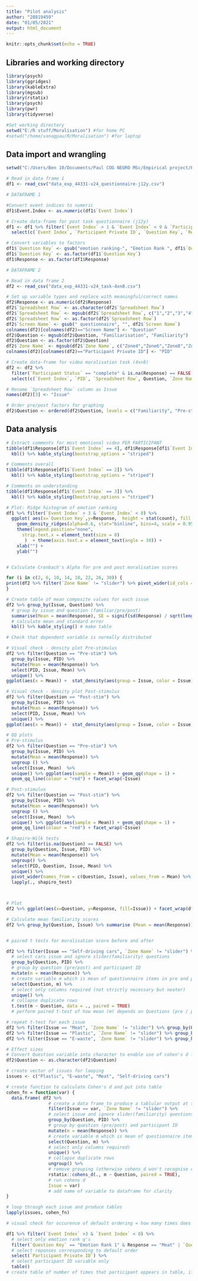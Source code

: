 ```yaml
---
title: "Pilot analysis"
author: "28819459"
date: "01/05/2021"
output: html_document
---
```


```r
knitr::opts_chunk$set(echo = TRUE)
```

## Libraries and working directory
```r

library(psych)
library(ggridges)
library(kableExtra)
library(mgsub)
library(rstatix)
library(psych)
library(pwr)
library(tidyverse)

#Set working directory
setwd("E:/R stuff/Moralisation") #for home PC
#setwd("/home/vanagpau/R/Moralisation") #for laptop

```

## Data import and wrangling
```r

setwd("C:/Users/Ben 10/Documents/Paul COG NEURO MSc/Empirical project/Pilot actual DATA")

# Read in data frame 1
df1 <- read_csv("data_exp_44331-v24_questionnaire-j12y.csv")

# DATAFRAME 1

#Convert event indices to numeric
df1$Event.Index <- as.numeric(df1$`Event Index`)

# Create data-frame for post task questionnaire (j12y)
df1 <- df1 %>% filter(`Event Index` > 1 & `Event Index` < 9 & `Participant Status` == "complete") %>%
  select(c(`Event Index`, `Participant Private ID`, `Question Key`, `Response`))

# Convert variables to factors
df1$`Question Key` <- gsub("emotion ranking-", "Emotion Rank ", df1$`Question Key`)
df1$`Question Key` <- as.factor(df1$`Question Key`)
df1$Response <- as.factor(df1$Response)

# DATAFRAME 2

# Read in data frame 2
df2 <- read_csv("data_exp_44331-v24_task-4xn8.csv")

# Set up variable types and replace with meaningful/correct names
df2$Response <- as.numeric(df2$Response)
df2$`Spreadsheet Row` <- as.character(df2$`Spreadsheet Row`)
df2$`Spreadsheet Row` <- mgsub(df2$`Spreadsheet Row`, c("1","2","3","4"), c("Meat", "Self-driving cars", "Plastic", "E-waste"))
df2$`Spreadsheet Row` <- as.factor(df2$`Spreadsheet Row`)
df2$`Screen Name` <- gsub(" questionnaire", "", df2$`Screen Name`)
colnames(df2)[colnames(df2)=="Screen Name"] <- "Question"
df2$Question <- mgsub(df2$Question, "Familiarisation", "Familiarity")
df2$Question <- as.factor(df2$Question)
df2$`Zone Name` <- mgsub(df2$`Zone Name`, c("Zone4","Zone6","Zone8","Zone10"), c("core_belief", "right_wrong", "moral_issue", "just_know"))
colnames(df2)[colnames(df2)=="Participant Private ID"] <- "PID"

# Create data-frame for video moralisation task (4xn8)
df2 <- df2 %>% 
  filter(`Participant Status` == "complete" & is.na(Response) == FALSE ) %>%
  select(c(`Event Index`, `PID`, `Spreadsheet Row`, Question, `Zone Name`, Response))

# Rename `Spreadsheet Row` column as Issue
names(df2)[3] <- "Issue"

# Order pre/post factors for graphing
df2$Question <- ordered(df2$Question, levels = c("Familiarity", "Pre-stim", "Post-stim"))

```

## Data analysis
```r
# Extract comments for most emotional video PER PARTICIPANT
tibble(df1$Response[df1$`Event Index` == 4], df1$Response[df1$`Event Index` == 8]) %>%
  kbl() %>% kable_styling(bootstrap_options = "striped")

# Comments overall
tibble(df1$Response[df1$`Event Index` == 2]) %>%
  kbl() %>% kable_styling(bootstrap_options = "striped")

# Comments on understanding
tibble(df1$Response[df1$`Event Index` == 3]) %>%
  kbl() %>% kable_styling(bootstrap_options = "striped")

# Plot: Ridge histogram of emotion ranking
df1 %>% filter(`Event Index` > 3 & `Event Index` < 8) %>% 
  ggplot( aes(x=`Question Key`,y=Response,  height = stat(count), fill = Response)) +
    geom_density_ridges(alpha=0.6, stat="binline", bins=4, scale = 0.95) +
    theme(legend.position="none",
      strip.text.x = element_text(size = 8)
       )  + theme(axis.text.x = element_text(angle = 30)) +
    xlab("") +
    ylab("")


# Calculate Cronbach's Alpha for pre and post moralisation scores

for (i in c(2, 6, 10, 14, 18, 22, 26, 30)) {
print(df2 %>% filter(`Zone Name` != "slider") %>% pivot_wider(id_cols = PID, names_from = c(Issue, Question, `Zone Name`), values_from = Response) %>% select(.,i:(i+3)) %>% psych::alpha())
}

# Create table of mean composite values for each issue
df2 %>% group_by(Issue, Question) %>%
  # group by issue and question (familiar/pre/post)
  summarise(Mean = mean(Response), SE = signif(sd(Response) / sqrt(length(Response)),2)) %>%
  # calculate mean and standard error
  kbl() %>% kable_styling() # make table

# Check that dependent variable is normally distributed

# Visual check - density plot Pre-stimulus
df2 %>% filter(Question == "Pre-stim") %>%
  group_by(Issue, PID) %>% 
  mutate(Mean = mean(Response)) %>%
  select(PID, Issue, Mean) %>%
  unique() %>%
ggplot(aes(x = Mean)) +  stat_density(aes(group = Issue, color = Issue),position="identity",geom="line", size = 2) + facet_wrap(~Issue) + theme_classic() + ggtitle("Pre")

# Visual check - density plot Post-stimulus
df2 %>% filter(Question == "Post-stim") %>%
  group_by(Issue, PID) %>% 
  mutate(Mean = mean(Response)) %>%
  select(PID, Issue, Mean) %>%
  unique() %>%
ggplot(aes(x = Mean)) +  stat_density(aes(group = Issue, color = Issue),position="identity",geom="line", size = 2) + facet_wrap(~Issue) + theme_classic()

# QQ plots
# Pre-stimulus
df2 %>% filter(Question == "Pre-stim") %>%
  group_by(Issue, PID) %>% 
  mutate(Mean = mean(Response)) %>%
  ungroup () %>%
  select(Issue, Mean)  %>%
  unique() %>% ggplot(aes(sample = Mean)) + geom_qq(shape = 1) +
  geom_qq_line(colour = "red") + facet_wrap(~Issue)

# Post-stimulus
df2 %>% filter(Question == "Post-stim") %>%
  group_by(Issue, PID) %>% 
  mutate(Mean = mean(Response)) %>%
  ungroup () %>%
  select(Issue, Mean)  %>%
  unique() %>% ggplot(aes(sample = Mean)) + geom_qq(shape = 1) +
  geom_qq_line(colour = "red") + facet_wrap(~Issue)

# Shapiro-Wilk tests
df2 %>% filter(is.na(Question) == FALSE) %>%
  group_by(Question, Issue, PID) %>% 
  mutate(Mean = mean(Response)) %>%
  ungroup() %>%
  select(PID, Question, Issue, Mean) %>%
  unique() %>%
  pivot_wider(names_from = c(Question, Issue), values_from = Mean) %>%
  lapply(., shapiro_test) 



# Plot
df2 %>% ggplot(aes(x=Question, y=Response, fill=Issue)) + facet_wrap(df2$Issue) + geom_boxplot() + ylab("Moral Score") + xlab("") + geom_jitter(width=0.1,alpha=0.3)

# Calculate mean familiarity scores
df2 %>% group_by(Question, Issue) %>% summarise (Mean = mean(Response)) %>% unique() 


# paired t tests for moralisation score before and after

df2 %>% filter(Issue == "Self-driving cars", `Zone Name` != "slider") %>%
  # select cars issue and ignore slider(familiarity) questions
  group_by(Question, PID) %>% 
  # group by question (pre/post) and participant ID
  mutate(m = mean(Response)) %>%
  # create variable m which is mean of questionnaire items in pre and post for each participant 
  select(Question, m) %>%
  # select only columns required (not strictly necessary but neater)
  unique() %>%
  # collapse duplicate rows
  t.test(m ~ Question, data = ., paired = TRUE)
  # perform paired t-test of how mean (m) depends on Questions (pre / post)

# repeat t-test for each issue
df2 %>% filter(Issue == "Meat", `Zone Name` != "slider") %>% group_by(Question, PID) %>% mutate(m = mean(Response)) %>% select(Question, m) %>% unique() %>% t.test(m ~ Question, data = ., paired = TRUE)
df2 %>% filter(Issue == "Plastic", `Zone Name` != "slider") %>% group_by(Question, PID) %>% mutate(m = mean(Response)) %>% select(Question, m) %>% unique() %>% t.test(m ~ Question, data = ., paired = TRUE)
df2 %>% filter(Issue == "E-waste", `Zone Name` != "slider") %>% group_by(Question, PID) %>% mutate(m = mean(Response)) %>% select(Question, m) %>% unique() %>% t.test(m ~ Question, data = ., paired = TRUE)

# Effect sizes
# Convert Question variable into character to enable use of cohen's d function
df2$Question <- as.character(df2$Question)

# create vector of issues for looping
issues <- c("Plastic", "E-waste", "Meat", "Self-driving cars")

# create function to calculate Cohen's d and put into table
cohen_fn = function(var) {
  data.frame( df2 %>%
                # create a data frame to produce a tablular output at the end
                filter(Issue == var, `Zone Name` != "slider") %>%
                # select issue and ignore slider(familiarity) questions
                group_by(Question, PID) %>%
                # group by question (pre/post) and participant ID
                mutate(m = mean(Response)) %>%
                # create variable m which is mean of questionnaire items in pre and post for each participant 
                select(Question, m) %>%
                # select only columns required)
                unique() %>%
                # collapse duplicate rows
                ungroup() %>%
                # remove grouping (otherwise cohens_d won't recognise columns)
                rstatix::cohens_d(., m ~ Question, paired = TRUE),
                # run cohens d
                Issue = var)
                # add name of variable to dataframe for clarity
}

# loop through each issue and produce tables
lapply(issues, cohen_fn)

# visual check for occurence of default ordering = how many times does "4" appear in following table = 2

df1 %>% filter(`Event Index` >3 & `Event Index` < 8) %>%
  # select only emotion rank q's
  filter(`Question Key` == "Emotion Rank 1" & Response == "Meat" | `Question Key` == "Emotion Rank 2" & Response == "Plastics" | `Question Key` == "Emotion Rank 3" & Response == "E-waste" | `Question Key` == "Emotion Rank 4" & Response == "Self-driving cars") %>%
  # select reponses corresponding to default order
  select(`Participant Private ID`) %>%
  # select participant ID variable only
  table()
# create table of number of times that participant appears in table, if = 4 then this exactly matches the default ordering


```













